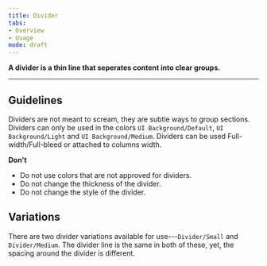 ```yaml
---
title: Divider
tabs: 
- Overview
- Usage
mode: draft
---
```



**A divider is a thin line that seperates content into clear groups.**
<!--One to two sentences as an introduction to the component-->

***

## Guidelines
<!--List how to use it, sizes, widths, grid interactions, color allowances -->
Dividers are not meant to scream, they are subtle ways to group sections. Dividers can only be used in the colors `UI Background/Default`, `UI Background/Light` and `UI Background/Medium`. Dividers can be used Full-width/Full-bleed or attached to columns width. 

<Embed url="https://www.figma.com/file/0bGXR2sCwMVSDNyyzu5BXrO5/Desktop-UI?node-id=982%3A5365" />


**Don't** 
<!--Bullet point list if needed -->
* Do not use colors that are not approved for dividers. 
* Do not change the thickness of the divider.
* Do not change the style of the divider. 


## Variations 
<!--One ### heading per frame in Figma, explaining each component in that frame. One 'content' section per variation if needed -->

There are two divider variations available for use---`Divider/Small` and `Divider/Medium`. The divider line is the same in both of these, yet, the spacing around the divider is different. 
